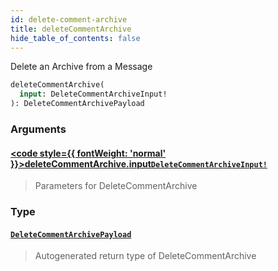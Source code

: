 ```yaml
---
id: delete-comment-archive
title: deleteCommentArchive
hide_table_of_contents: false
---
```








Delete an Archive from a Message

```graphql
deleteCommentArchive(
  input: DeleteCommentArchiveInput!
): DeleteCommentArchivePayload
```


### Arguments

#### [<code style={{ fontWeight: 'normal' }}>deleteCommentArchive.<b>input</b></code>](#)<Bullet />[`DeleteCommentArchiveInput!`](/api/graphql/documentation/inputs/delete-comment-archive-input) <Badge class="secondary" text="non-null"/> <Badge class="secondary" text="input"/>
> Parameters for DeleteCommentArchive
> 

### Type

#### [`DeleteCommentArchivePayload`](/api/graphql/documentation/objects/delete-comment-archive-payload) <Badge class="secondary" text="object"/>
> Autogenerated return type of DeleteCommentArchive
> 





